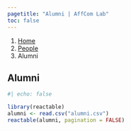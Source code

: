 ---
pagetitle: "Alumni | AffCom Lab"
toc: false
---

```{=html}
<nav aria-label="breadcrumb">
  <ol class="breadcrumb">
    <li class="breadcrumb-item"><a href="../index.html">Home</a></li>
    <li class="breadcrumb-item"><a href="../people.html">People</a></li>
    <li class="breadcrumb-item active" aria-current="page">Alumni</li>
  </ol>
</nav>
```


## Alumni

```{r alumni}
#| echo: false

library(reactable)
alumni <- read.csv("alumni.csv")
reactable(alumni, pagination = FALSE)
```
